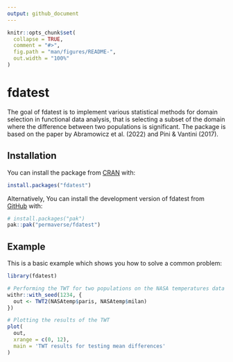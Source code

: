 ```yaml
---
output: github_document
---
```


<!-- README.md is generated from README.Rmd. Please edit that file -->

```r
knitr::opts_chunk$set(
  collapse = TRUE,
  comment = "#>",
  fig.path = "man/figures/README-",
  out.width = "100%"
)
```

# fdatest

<!-- badges: start -->
<!-- badges: end -->

The goal of fdatest is to implement various statistical methods for domain
selection in functional data analysis, that is selecting a subset of the domain
where the difference between two populations is significant. The package is
based on the paper by Abramowicz et al. (2022) and Pini & Vantini (2017).

## Installation

You can install the package from [CRAN](https://CRAN.R-project.org) with:

``` r
install.packages("fdatest")
```

Alternatively, You can install the development version of fdatest from [GitHub](https://github.com/) with:

``` r
# install.packages("pak")
pak::pak("permaverse/fdatest")
```

## Example

This is a basic example which shows you how to solve a common problem:

```r
library(fdatest)

# Performing the TWT for two populations on the NASA temperatures data set
withr::with_seed(1234, {
  out <- TWT2(NASAtemp$paris, NASAtemp$milan)
})

# Plotting the results of the TWT
plot(
  out, 
  xrange = c(0, 12), 
  main = 'TWT results for testing mean differences'
)
```
